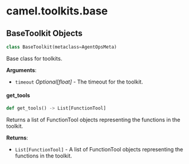 <a id="camel.toolkits.base"></a>

# camel.toolkits.base

<a id="camel.toolkits.base.BaseToolkit"></a>

## BaseToolkit Objects

```python
class BaseToolkit(metaclass=AgentOpsMeta)
```

Base class for toolkits.

**Arguments**:

- `timeout` _Optional[float]_ - The timeout for the toolkit.

<a id="camel.toolkits.base.BaseToolkit.get_tools"></a>

#### get\_tools

```python
def get_tools() -> List[FunctionTool]
```

Returns a list of FunctionTool objects representing the
functions in the toolkit.

**Returns**:

- `List[FunctionTool]` - A list of FunctionTool objects
  representing the functions in the toolkit.

